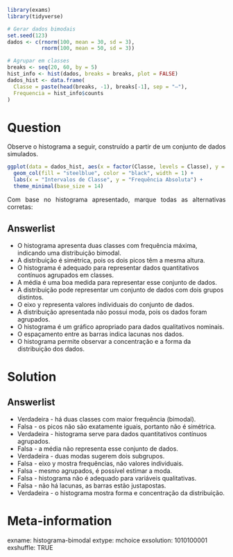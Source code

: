 ```r
library(exams)
library(tidyverse)

# Gerar dados bimodais
set.seed(123)
dados <- c(rnorm(100, mean = 30, sd = 3),
           rnorm(100, mean = 50, sd = 3))

# Agrupar em classes
breaks <- seq(20, 60, by = 5)
hist_info <- hist(dados, breaks = breaks, plot = FALSE)
dados_hist <- data.frame(
  Classe = paste(head(breaks, -1), breaks[-1], sep = "–"),
  Frequencia = hist_info$counts
)
```

Question
========
<p style="text-align: justify;">Observe o histograma a seguir, construído a partir de um conjunto de dados simulados.</p>

```r
ggplot(data = dados_hist, aes(x = factor(Classe, levels = Classe), y = Frequencia)) +
  geom_col(fill = "steelblue", color = "black", width = 1) +
  labs(x = "Intervalos de Classe", y = "Frequência Absoluta") +
  theme_minimal(base_size = 14)
```

<p style="text-align: justify;">Com base no histograma apresentado, marque todas as alternativas corretas:</p>

Answerlist
----------

* O histograma apresenta duas classes com frequência máxima, indicando uma distribuição bimodal.
* A distribuição é simétrica, pois os dois picos têm a mesma altura.
* O histograma é adequado para representar dados quantitativos contínuos agrupados em classes.
* A média é uma boa medida para representar esse conjunto de dados.
* A distribuição pode representar um conjunto de dados com dois grupos distintos.
* O eixo y representa valores individuais do conjunto de dados.
* A distribuição apresentada não possui moda, pois os dados foram agrupados.
* O histograma é um gráfico apropriado para dados qualitativos nominais.
* O espaçamento entre as barras indica lacunas nos dados.
* O histograma permite observar a concentração e a forma da distribuição dos dados.

Solution
========
Answerlist
----------

* Verdadeira - há duas classes com maior frequência (bimodal).
* Falsa - os picos não são exatamente iguais, portanto não é simétrica.
* Verdadeira - histograma serve para dados quantitativos contínuos agrupados.
* Falsa - a média não representa esse conjunto de dados.
* Verdadeira - duas modas sugerem dois subgrupos.
* Falsa - eixo y mostra frequências, não valores individuais.
* Falsa - mesmo agrupados, é possível estimar a moda.
* Falsa - histograma não é adequado para variáveis qualitativas.
* Falsa - não há lacunas, as barras estão justapostas.
* Verdadeira - o histograma mostra forma e concentração da distribuição.

Meta-information
================
exname: histograma-bimodal
extype: mchoice
exsolution: 1010100001
exshuffle: TRUE
